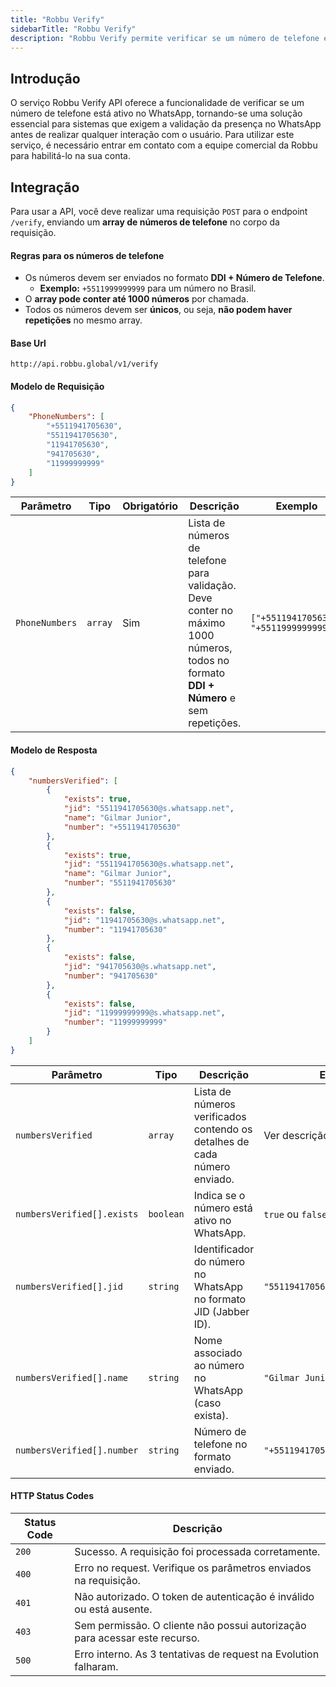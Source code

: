 ```yaml
---
title: "Robbu Verify"
sidebarTitle: "Robbu Verify"
description: "Robbu Verify permite verificar se um número de telefone está ativo no WhatsApp. Este serviço é ideal para integrar em sistemas que precisam confirmar a presença no WhatsApp antes de interagir com um usuário."
---
```


## Introdução
O serviço Robbu Verify API oferece a funcionalidade de verificar se um número de telefone está ativo no WhatsApp, tornando-se uma solução essencial para sistemas que exigem a validação da presença no WhatsApp antes de realizar qualquer interação com o usuário. Para utilizar este serviço, é necessário entrar em contato com a equipe comercial da Robbu para habilitá-lo na sua conta.

## Integração

Para usar a API, você deve realizar uma requisição `POST` para o endpoint `/verify`, enviando um **array de números de telefone** no corpo da requisição.

#### Regras para os números de telefone

- Os números devem ser enviados no formato **DDI + Número de Telefone**.  
  - **Exemplo:** `+5511999999999` para um número no Brasil.
- O **array pode conter até 1000 números** por chamada.
- Todos os números devem ser **únicos**, ou seja, **não podem haver repetições** no mesmo array.

####  Base Url
`http://api.robbu.global/v1/verify`

####  Modelo de Requisição

```json request.json
{
    "PhoneNumbers": [
        "+5511941705630",
        "5511941705630",
        "11941705630",
        "941705630",
        "11999999999"
    ]
}
```

| **Parâmetro**    | **Tipo**  | **Obrigatório** | **Descrição**                                  | **Exemplo**           |
|-------------------|-----------|-----------------|-----------------------------------------------|-----------------------|
| `PhoneNumbers`    | `array`   | Sim             | Lista de números de telefone para validação. Deve conter no máximo 1000 números, todos no formato **DDI + Número** e sem repetições. | `["+5511941705630", "+5511999999999"]` |


####  Modelo de Resposta

```json response.json
{
    "numbersVerified": [
        {
            "exists": true,
            "jid": "5511941705630@s.whatsapp.net",
            "name": "Gilmar Junior",
            "number": "+5511941705630"
        },
        {
            "exists": true,
            "jid": "5511941705630@s.whatsapp.net",
            "name": "Gilmar Junior",
            "number": "5511941705630"
        },
        {
            "exists": false,
            "jid": "11941705630@s.whatsapp.net",
            "number": "11941705630"
        },
        {
            "exists": false,
            "jid": "941705630@s.whatsapp.net",
            "number": "941705630"
        },
        {
            "exists": false,
            "jid": "11999999999@s.whatsapp.net",
            "number": "11999999999"
        }
    ]
}
```

| **Parâmetro**        | **Tipo**   | **Descrição**                                                                                      | **Exemplo**                      |
|-----------------------|------------|--------------------------------------------------------------------------------------------------|----------------------------------|
| `numbersVerified`     | `array`    | Lista de números verificados contendo os detalhes de cada número enviado.                        | Ver descrição abaixo            |
| `numbersVerified[].exists` | `boolean` | Indica se o número está ativo no WhatsApp.                                                       | `true` ou `false`               |
| `numbersVerified[].jid`    | `string`  | Identificador do número no WhatsApp no formato JID (Jabber ID).                                   | `"5511941705630@s.whatsapp.net"` |
| `numbersVerified[].name`   | `string`  | Nome associado ao número no WhatsApp (caso exista).                                              | `"Gilmar Junior"`               |
| `numbersVerified[].number` | `string`  | Número de telefone no formato enviado.                                                           | `"+5511941705630"`              |

####  HTTP Status Codes

| **Status Code** | **Descrição**                                                                          |
|------------------|----------------------------------------------------------------------------------------|
| `200`           | Sucesso. A requisição foi processada corretamente.                                     |
| `400`           | Erro no request. Verifique os parâmetros enviados na requisição.                      |
| `401`           | Não autorizado. O token de autenticação é inválido ou está ausente.                   |
| `403`           | Sem permissão. O cliente não possui autorização para acessar este recurso.            |
| `500`           | Erro interno. As 3 tentativas de request na Evolution falharam.                       |